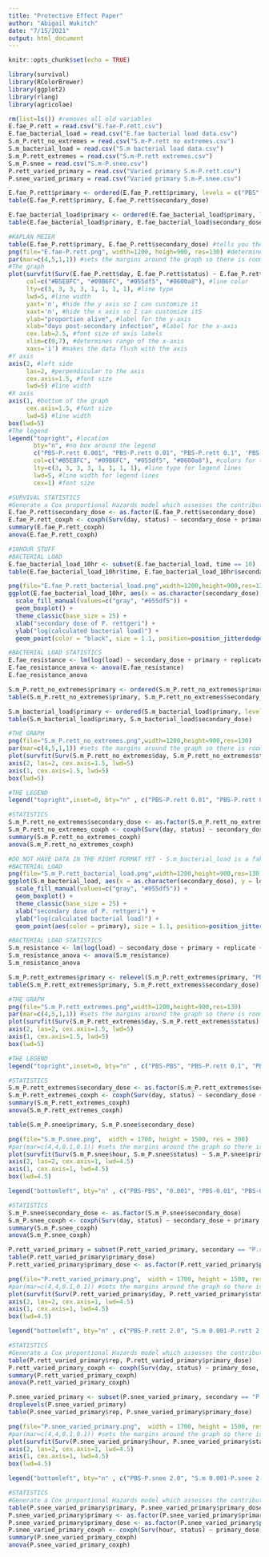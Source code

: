 ```yaml
---
title: "Protective Effect Paper"
author: "Abigail Wukitch"
date: "7/15/2021"
output: html_document
---
```


```r
knitr::opts_chunk$set(echo = TRUE)
```

```r
library(survival)
library(RColorBrewer)
library(ggplot2)
library(rlang)
library(agricolae)

rm(list=ls()) #removes all old variables
E.fae_P.rett = read.csv("E.fae-P.rett.csv")
E.fae_bacterial_load = read.csv("E.fae bacterial load data.csv")
S.m_P.rett_no_extremes = read.csv("S.m-P.rett no extremes.csv")
S.m_bacterial_load = read.csv("S.m bacterial load data.csv")
S.m_P.rett_extremes = read.csv("S.m-P.rett extremes.csv")
S.m_P.snee = read.csv("S.m-P.snee.csv")
P.rett_varied_primary = read.csv("Varied primary S.m-P.rett.csv")
P.snee_varied_primary = read.csv("Varied primary S.m-P.snee.csv")
```

```r
E.fae_P.rett$primary <- ordered(E.fae_P.rett$primary, levels = c("PBS", "E.fae"))
table(E.fae_P.rett$primary, E.fae_P.rett$secondary_dose)

E.fae_bacterial_load$primary <- ordered(E.fae_bacterial_load$primary, levels = c("PBS", "E.fae"))
table(E.fae_bacterial_load$primary, E.fae_bacterial_load$secondary_dose)

#KAPLAN MEIER
table(E.fae_P.rett$primary, E.fae_P.rett$secondary_dose) #tells you the number of flies in each condition
png(file="E.fae-P.rett.png", width=1200, heigh=900, res=130) #determines where the graph will be saved
par(mar=c(4,5,1,1)) #sets the margins around the graph so there is room for the labels
#The graph
plot(survfit(Surv(E.fae_P.rett$day, E.fae_P.rett$status) ~ E.fae_P.rett$primary + E.fae_P.rett$secondary_dose), 
     col=c("#B5E8FC", "#09B6FC", "#055df5", "#0600a8"), #line color
     lty=c(3, 3, 3, 3, 1, 1, 1, 1), #line type
     lwd=5, #line width
     yaxt='n', #hide the y axis so I can customize it
     xaxt='n', #hide the x axis so I can customize itS
     ylab="proportion alive", #label for the y-axis
     xlab="days post-secondary infection", #label for the x-axis
     cex.lab=2.5, #font size of axis labels
     xlim=c(0,7), #determines range of the x-axis
     xaxs='i') #makes the data flush with the axis 
#Y axis
axis(2, #left side
     las=2, #perpendicular to the axis
     cex.axis=1.5, #font size
     lwd=5) #line width
#X axis
axis(1, #bottom of the graph
     cex.axis=1.5, #font size
     lwd=5) #line width
box(lwd=5)
#The legend
legend("topright", #location
       bty="n", #no box around the legend
       c("PBS-P.rett 0.001", "PBS-P.rett 0.01", "PBS-P.rett 0.1", 'PBS-P.rett 1.0', "E.fae-P.rett 0.001", "E.fae-P.rett 0.01", "E.fae-P.rett 0.1", "E.fae-P.rett 1.0"), #labels in the legend
       col=c("#B5E8FC", "#09B6FC", "#055df5", "#0600a8"), #colors for the legend lines, cycles through
       lty=c(3, 3, 3, 3, 1, 1, 1, 1), #line type for legend lines
       lwd=5, #line width for legend lines
       cex=1) #font size

#SURVIVAL STATISTICS
#Generate a Cox proportional Hazards model which assesses the contribution of infectious dose while controlling for replicate
E.fae_P.rett$secondary_dose <- as.factor(E.fae_P.rett$secondary_dose)
E.fae_P.rett_coxph <- coxph(Surv(day, status) ~ secondary_dose + primary + rep + primary:secondary_dose + rep:secondary_dose + rep:primary, data = E.fae_P.rett)
summary(E.fae_P.rett_coxph)
anova(E.fae_P.rett_coxph)

#10HOUR STUFF
#BACTERIAL LOAD
E.fae_bacterial_load_10hr <- subset(E.fae_bacterial_load, time == 10)
table(E.fae_bacterial_load_10hr$time, E.fae_bacterial_load_10hr$secondary_dose)

png(file="E.fae_P.rett_bacterial_load.png",width=1200,height=900,res=130)
ggplot(E.fae_bacterial_load_10hr, aes(x = as.character(secondary_dose), y = log(load), fill = primary)) +
  scale_fill_manual(values=c("gray", "#055df5")) +
  geom_boxplot() + 
  theme_classic(base_size = 25) + 
  xlab("secondary dose of P. rettgeri") +
  ylab("log(calculated bacterial load)") +
  geom_point(color = "black", size = 1.1, position=position_jitterdodge())

#BACTERIAL LOAD STATISTICS
E.fae_resistance <- lm(log(load) ~ secondary_dose + primary + replicate + secondary_dose:primary, data = E.fae_bacterial_load_10hr)
E.fae_resistance_anova <- anova(E.fae_resistance)
E.fae_resistance_anova
```

```r
S.m_P.rett_no_extremes$primary <- ordered(S.m_P.rett_no_extremes$primary, levels = c("PBS", "S.m"))
table(S.m_P.rett_no_extremes$primary, S.m_P.rett_no_extremes$secondary_dose)

S.m_bacterial_load$primary <- ordered(S.m_bacterial_load$primary, levels = c("PBS", "S.m"))
table(S.m_bacterial_load$primary, S.m_bacterial_load$secondary_dose)

#THE GRAPH
png(file="S.m_P.rett_no_extremes.png",width=1200,height=900,res=130)
par(mar=c(4,5,1,1)) #sets the margins around the graph so there is room for the labels
plot(survfit(Surv(S.m_P.rett_no_extremes$day, S.m_P.rett_no_extremes$status) ~ S.m_P.rett_no_extremes$primary + S.m_P.rett_no_extremes$secondary_dose), col=c("#B5E8FC",  "#09B6FC", "#055df5", "#003694"), lty=c(3, 3, 3, 3, 1, 1, 1, 1), lwd=5,yaxt='n', xaxt='n', ylab="proportion alive", xlab="days post-secondary infection", cex.lab=2.5, xlim=c(0,7), xaxs='i') 
axis(2, las=2, cex.axis=1.5, lwd=5)
axis(1, cex.axis=1.5, lwd=5)
box(lwd=5)

#THE LEGEND
legend("topright",inset=0, bty="n" , c("PBS-P.rett 0.01", "PBS-P.rett 0.1", "PBS-P.rett 1.0", "PBS-P.rett 2.0", "S.m-P.rett 0.01", "S.m-P.rett 0.1", "S.m-P.rett 1.0", "S.m-P.rett 2.0"),col=c("#B5E8FC", "#09B6FC", "#055df5", "#003694"),lty=c(3, 3, 3, 3, 1, 1, 1, 1),lwd=5, cex=1)

#STATISTICS
S.m_P.rett_no_extremes$secondary_dose <- as.factor(S.m_P.rett_no_extremes$secondary_dose)
S.m_P.rett_no_extremes_coxph <- coxph(Surv(day, status) ~ secondary_dose + primary + rep + primary:secondary_dose + rep:secondary_dose + rep:primary, data = S.m_P.rett_no_extremes)
summary(S.m_P.rett_no_extremes_coxph)
anova(S.m_P.rett_no_extremes_coxph)

#DO NOT HAVE DATA IN THE RIGHT FORMAT YET - S.m_bacterial_load is a fake!
#BACTERIAL LOAD
png(file="S.m_P.rett_bacterial_load.png",width=1200,height=900,res=130)
ggplot(S.m_bacterial_load, aes(x = as.character(secondary_dose), y = log10_10hour, fill = primary)) +
  scale_fill_manual(values=c("gray", "#055df5")) +
  geom_boxplot() + 
  theme_classic(base_size = 25) + 
  xlab("secondary dose of P. rettgeri") +
  ylab("log(calculated bacterial load)") +
  geom_point(aes(color = primary), size = 1.1, position=position_jitterdodge())

#BACTERIAL LOAD STATISTICS
S.m_resistance <- lm(log(load) ~ secondary_dose + primary + replicate + secondary_dose:primary, data = S.m_bacterial_load)
S.m_resistance_anova <- anova(S.m_resistance)
S.m_resistance_anova
```

```r
S.m_P.rett_extremes$primary <- relevel(S.m_P.rett_extremes$primary, "PBS")
table(S.m_P.rett_extremes$primary, S.m_P.rett_extremes$secondary_dose)

#THE GRAPH
png(file="S.m_P.rett_extremes.png",width=1200,height=900,res=130)
par(mar=c(4,5,1,1)) #sets the margins around the graph so there is room for the labels
plot(survfit(Surv(S.m_P.rett_extremes$day, S.m_P.rett_extremes$status) ~ S.m_P.rett_extremes$primary + S.m_P.rett_extremes$secondary_dose), col=c("gray", "#B5E8FC",  "#09B6FC", "#055df5", "#003694", "black"), lty=c(3, 3, 3, 3, 3, 3, 1, 1, 1, 1, 1, 1), lwd=5, yaxt='n', xaxt='n', ylab="proportion alive", xlab="days post-secondary infection", cex.lab=2.5, xlim=c(0,7), xaxs='i') 
axis(2, las=2, cex.axis=1.5, lwd=5)
axis(1, cex.axis=1.5, lwd=5)
box(lwd=5)

#THE LEGEND
legend("topright",inset=0, bty="n" , c("PBS-PBS", "PBS-P.rett 0.1", "PBS-P.rett 1.0", "PBS-P.rett 2.0", "PBS-P.rett 3.0", "PBS-P.rett 5.0", "S.m-PBS", "S.m-P.rett 0.1", "S.m-P.rett 1.0", "S.m-P.rett 2.0", "S.m-P.rett 3.0", "S.m-P.rett 5.0"),col=c("gray", "#B5E8FC",  "#09B6FC", "#055df5", "#003694", "black"),lty=c(3, 3, 3, 3, 3, 3, 1, 1, 1, 1, 1, 1),lwd=5, cex=1)

#STATISTICS
S.m_P.rett_extremes$secondary_dose <- as.factor(S.m_P.rett_extremes$secondary_dose)
S.m_P.rett_extremes_coxph <- coxph(Surv(day, status) ~ secondary_dose + primary + rep + primary:secondary_dose + rep:secondary_dose + rep:primary, data = S.m_P.rett_extremes)
summary(S.m_P.rett_extremes_coxph)
anova(S.m_P.rett_extremes_coxph)
```

```r
table(S.m_P.snee$primary, S.m_P.snee$secondary_dose)

png(file="S.m_P.snee.png",  width = 1700, height = 1500, res = 300)
#par(mar=c(4,4,0.1,0.1)) #sets the margins around the graph so there is room for the labels
plot(survfit(Surv(S.m_P.snee$hour, S.m_P.snee$status) ~ S.m_P.snee$primary + S.m_P.snee$secondary_dose), col=c("gray", "#B5E8FC", "#75D6FD", "#09B6FC", "#055df5"), lty=c(3, 3, 3, 3, 3, 1, 1, 1, 1, 1), lwd=2.3, yaxt='n', xaxt='n', ylab="Proportion Alive", xlab="Hours Post-Secondary Infection", cex.lab=1.3, xlim=c(10,48), xaxs='i', ylim=c(0, 1.05), yaxs='i') 
axis(2, las=2, cex.axis=1, lwd=4.5) 
axis(1, cex.axis=1, lwd=4.5)
box(lwd=4.5)

legend("bottomleft", bty="n" , c("PBS-PBS", "0.001", "PBS-0.01", "PBS-0.1", "PBS-1.0", "S.m-PBS", "S.m-0.001", "S.m-0.01", "S.m-0.1", "S.m-1.0"),col=c("gray", "#B5E8FC", "#75D6FD", "#09B6FC", "#055df5"), lty=c(3, 3, 3, 3, 3, 1, 1, 1, 1, 1),lwd=4, cex=1)

#STATISTICS
S.m_P.snee$secondary_dose <- as.factor(S.m_P.snee$secondary_dose)
S.m_P.snee_coxph <- coxph(Surv(day, status) ~ secondary_dose + primary + rep + primary:secondary_dose + rep:secondary_dose + rep:primary, data = S.m_P.snee)
summary(S.m_P.snee_coxph)
anova(S.m_P.snee_coxph)
```

```r
P.rett_varied_primary = subset(P.rett_varied_primary, secondary == "P.rett")
table(P.rett_varied_primary$primary_dose)
P.rett_varied_primary$primary_dose <- as.factor(P.rett_varied_primary$primary_dose)

png(file="P.rett_varied_primary.png",  width = 1700, height = 1500, res = 300)
#par(mar=c(4,4,0.1,0.1)) #sets the margins around the graph so there is room for the labels
plot(survfit(Surv(P.rett_varied_primary$day, P.rett_varied_primary$status) ~ P.rett_varied_primary$primary_dose), col=c("gray", "#B5E8FC", "#75D6FD", "#09B6FC", "#055df5", "#003694"), lty=c(1, 1, 1, 1, 1, 1), lwd=3.4, yaxt='n', xaxt='n', ylab="Proportion Alive", xlab="Days Post-Secondary Infection", cex.lab=1.3, xlim=c(0,7), xaxs='i', ylim=c(0, 1.05), yaxs='i')  
axis(2, las=2, cex.axis=1, lwd=4.5) 
axis(1, cex.axis=1, lwd=4.5)
box(lwd=4.5)

legend("bottomleft", bty="n" , c("PBS-P.rett 2.0", "S.m 0.001-P.rett 2.0", "S.m 0.01-P.rett 2.0", "S.m 0.1-P.rett 2.0", "S.m 1.0-P.rett 2.0", "S.m 2.0-P.rett 2.0"),col=c("gray", "#B5E8FC", "#75D6FD", "#09B6FC", "#055df5", "#003694"),lty=c(1, 1, 1, 1, 1, 1),lwd=5, cex=1)

#STATISTICS
#Generate a Cox proportional Hazards model which assesses the contribution of infectious dose while controlling for replicate
table(P.rett_varied_primary$rep, P.rett_varied_primary$primary_dose)
P.rett_varied_primary_coxph <- coxph(Surv(day, status) ~ primary_dose, data = P.rett_varied_primary)
summary(P.rett_varied_primary_coxph)
anova(P.rett_varied_primary_coxph)
```

```r
P.snee_varied_primary <- subset(P.snee_varied_primary, secondary == "P.snee")
droplevels(P.snee_varied_primary)
table(P.snee_varied_primary$rep, P.snee_varied_primary$primary_dose)

png(file="P.snee_varied_primary.png",  width = 1700, height = 1500, res = 300)
#par(mar=c(4,4,0.1,0.1)) #sets the margins around the graph so there is room for the labels
plot(survfit(Surv(P.snee_varied_primary$hour, P.snee_varied_primary$status) ~ P.snee_varied_primary$condition), col=c("gray", "#B5E8FC", "#75D6FD", "#09B6FC", "#055df5", "#003694"), lty=c(1, 1, 1, 1, 1, 1), lwd=3.4, yaxt='n', xaxt='n', ylab="Proportion Alive", xlab="Hours Post-Secondary Infection", cex.lab=1.3, xlim=c(10,48), xaxs='i', ylim=c(0, 1.05), yaxs='i')  
axis(2, las=2, cex.axis=1, lwd=4.5) 
axis(1, cex.axis=1, lwd=4.5)
box(lwd=4.5)

legend("bottomleft", bty="n" , c("PBS-P.snee 2.0", "S.m 0.001-P.snee 2.0", "S.m 0.01-P.snee 2.0", "S.m 0.1-P.snee 2.0", "S.m 1.0-P.snee 2.0", "S.m 2.0-P.snee 2.0"),col=c("gray", "#B5E8FC", "#75D6FD", "#09B6FC", "#055df5", "#003694"),lty=c(1, 1, 1, 1, 1, 1),lwd=5, cex=1)

#STATISTICS
#Generate a Cox proportional Hazards model which assesses the contribution of primary dose while controlling for replicate
table(P.snee_varied_primary$primary, P.snee_varied_primary$primary_dose)
P.snee_varied_primary$primary <- as.factor(P.snee_varied_primary$primary)
P.snee_varied_primary$primary_dose <- as.factor(P.snee_varied_primary$primary_dose)
P.snee_varied_primary_coxph <- coxph(Surv(hour, status) ~ primary_dose, data = P.snee_varied_primary)
summary(P.snee_varied_primary_coxph)
anova(P.snee_varied_primary_coxph)
```